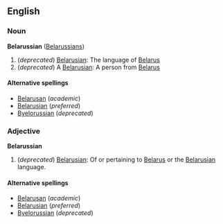 ==English==
===Noun===
'''Belarussian''' ([[Belarussians]])

# (''deprecated'') [[Belarusian]]: The language of [[Belarus]]
# (''deprecated'') A [[Belarusian]]: A person from [[Belarus]]

====Alternative spellings====
*[[Belarusan]] (''academic'')
*[[Belarusian]] (''preferred'')
*[[Byelorussian]] (''deprecated'')

===Adjective===
'''Belarussian'''

# (''deprecated'') [[Belarusian]]: Of or pertaining to [[Belarus]] or the [[Belarusian]] language.

====Alternative spellings====
*[[Belarusan]] (''academic'')
*[[Belarusian]] (''preferred'')
*[[Byelorussian]] (''deprecated'')